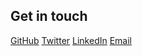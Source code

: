 ## Get in touch

[GitHub](https://github.com/jsrealm)
[Twitter](https://twitter.com/js_realm)
[LinkedIn](https://www.linkedin.com/in/jsrealm-community-96731b197/)
[Email](jsrealmcommunity@gmail.com)
